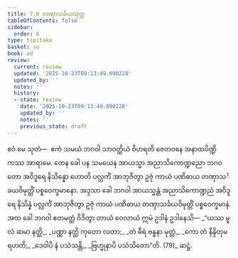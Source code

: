 ```yaml
---
title: 7.6 တဏှာသင်္ခယသုတ္တ
tableOfContents: false
sidebar:
  order: 6
type: tipitaka
basket: su
book: ud
review:
  current: review
  updated: '2025-10-23T09:13:49.090228'
  updated_by: ''
  notes: ''
  history:
  - state: review
    date: '2025-10-23T09:13:49.090228'
    updated_by: ''
    notes: ''
    previous_state: draft
---
```



<ReviewStatus review={frontmatter.review} showDetails={true} />

<HypothesisAnnotation frontmatter={frontmatter} />

<DynamicBreadcrumb />

<Division number="66" book="ud" e="ch" v="18" p="173">

<Paragraph number="630" book="ud">
ဧဝံ မေ သုတံ—  ဧကံ သမယံ ဘဂဝါ သာဝတ္ထိယံ ဝိဟရတိ ဇေတဝနေ အနာထပိဏ္ဍိကဿ အာရာမေ. တေန ခေါ ပန သမယေန အာယသ္မာ အညာသိကောဏ္ဍညော ဘဂဝတော အဝိဒူရေ နိသိန္နော ဟောတိ ပလ္လင်္ကံ အာဘုဇိတွာ ဥဇုံ ကာယံ ပဏိဓာယ တဏှာသင်္ခယဝိမုတ္တိံ ပစ္စဝေက္ခမာနော.
</Paragraph>

<Paragraph number="631" book="ud">
အဒ္ဒသာ ခေါ ဘဂဝါ အာယသ္မန္တံ အညာသိကောဏ္ဍညံ အဝိဒူရေ နိသိန္နံ ပလ္လင်္ကံ အာဘုဇိတွာ ဥဇုံ ကာယံ ပဏိဓာယ တဏှာသင်္ခယဝိမုတ္တိံ ပစ္စဝေက္ခမာနံ.
</Paragraph>

<Paragraph number="632" book="ud">
အထ ခေါ ဘဂဝါ ဧတမတ္ထံ ဝိဒိတွာ တာယံ ဝေလာယံ ဣမံ ဥဒါနံ ဥဒါနေသိ—
</Paragraph>

<Paragraph number="633" type="verses" book="ud">
_“ယဿ မူလံ ဆမာ နတ္ထိ,_  
_ပဏ္ဏာ နတ္ထိ ကုတော လတာ;_  
_တံ ဓီရံ ဗန္ဓနာ မုတ္တံ,_  
_ကော တံ နိန္ဒိတုမရဟတိ;_  
_ဒေဝါပိ နံ ပသံသန္တိ,_  
_ဗြဟ္မုနာပိ ပသံသိတော”တိ. (79)_  


</Paragraph>
</Division>

<Paragraph number="634" type="center" book="ud">
ဆဋ္ဌံ.
</Paragraph>